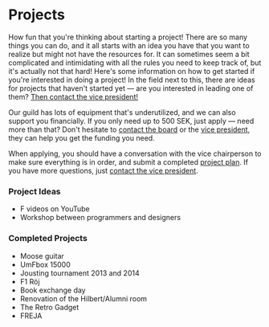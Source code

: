 # Projects

How fun that you're thinking about starting a project! There are so many things you can do, and it all starts with an idea you have that you want to realize but might not have the resources for. It can sometimes seem a bit complicated and intimidating with all the rules you need to keep track of, but it's actually not that hard! Here's some information on how to get started if you're interested in doing a project! In the field next to this, there are ideas for projects that haven't started yet — are you interested in leading one of them? [Then contact the vice president!](/contact#vice)

Our guild has lots of equipment that's underutilized, and we can also support you financially. If you only need up to 500 SEK, just apply — need more than that? Don't hesitate to [contact the board](/contact#board) or the [vice president](/contact#vice), they can help you get the funding you need.

When applying, you should have a conversation with the vice chairperson to make sure everything is in order, and submit a completed [project plan](https://old.fsektionen.se/dokument/140). If you have more questions, just [contact the vice president](/contact#vice).

### Project Ideas

- F videos on YouTube
- Workshop between programmers and designers

### Completed Projects

- Moose guitar
- UmFbox 15000
- Jousting tournament 2013 and 2014
- F1 Röj
- Book exchange day
- Renovation of the Hilbert/Alumni room
- The Retro Gadget
- FREJA
